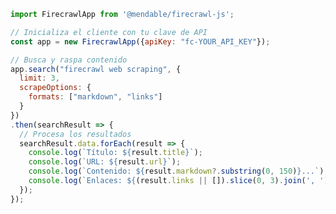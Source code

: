 ```js Node.js
import FirecrawlApp from '@mendable/firecrawl-js';

// Inicializa el cliente con tu clave de API
const app = new FirecrawlApp({apiKey: "fc-YOUR_API_KEY"});

// Busca y raspa contenido
app.search("firecrawl web scraping", {
  limit: 3,
  scrapeOptions: {
    formats: ["markdown", "links"]
  }
})
.then(searchResult => {
  // Procesa los resultados
  searchResult.data.forEach(result => {
    console.log(`Título: ${result.title}`);
    console.log(`URL: ${result.url}`);
    console.log(`Contenido: ${result.markdown?.substring(0, 150)}...`);
    console.log(`Enlaces: ${(result.links || []).slice(0, 3).join(', ')}...`);
  });
}); 
```
